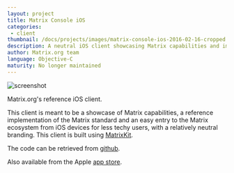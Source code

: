 ```yaml
---
layout: project
title: Matrix Console iOS
categories: 
 - client
thumbnail: /docs/projects/images/matrix-console-ios-2016-02-16-cropped.png
description: A neutral iOS client showcasing Matrix capabilities and implementation.
author: Matrix.org team
language: Objective-C
maturity: No longer maintained
---
```


![screenshot](/docs/projects/images/matrix-console-ios-2016-02-16-large.png "{{ page.title }}")

Matrix.org's reference iOS client.

This client is meant to be a showcase of Matrix capabilities, a reference implementation of the Matrix standard and an easy entry to the Matrix ecosystem from iOS devices for less techy users,  with a relatively neutral branding. This client is built using [MatrixKit](https://matrix.org/blog/project/matrix-ios-matrixkit/).

The code can be retrieved from [github](https://github.com/matrix-org/matrix-ios-console).

Also available from the Apple [app store](https://itunes.apple.com/gb/app/matrix-console/id970074271?mt=8).
